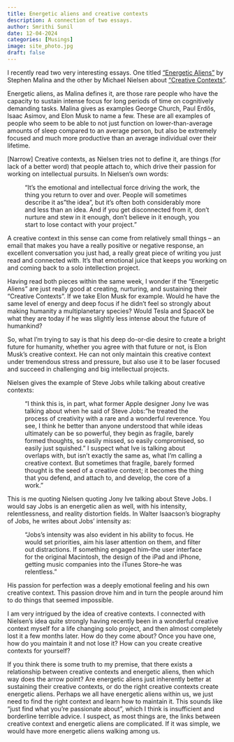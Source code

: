 ```yaml
---
title: Energetic aliens and creative contexts
description: A connection of two essays.
author: Smrithi Sunil
date: 12-04-2024
categories: [Musings]
image: site_photo.jpg
draft: false
---
```


I recently read two very interesting essays. One titled [“Energetic Aliens”](https://stephenmalina.com/post/2021-07-01-energetic-aliens-among-us/) by Stephen Malina and the other by Michael Nielsen about [“Creative Contexts”](https://michaelnotebook.com/creative_context/index.html#fnref1).

Energetic aliens, as Malina defines it, are those rare people who have the capacity to sustain intense focus for long periods of time on cognitively demanding tasks. Malina gives as examples George Church, Paul Erdős, Isaac Asimov, and Elon Musk to name a few. These are all examples of people who seem to be able to not just function on lower-than-average amounts of sleep compared to an average person, but also be extremely focused and much more productive than an average individual over their lifetime. 

[Narrow] Creative contexts, as Nielsen tries not to define it, are things (for lack of a better word) that people attach to, which drive their passion for working on intellectual pursuits. In Nielsen’s own words:

<div style="margin-left: 40px; margin-right: 40px;">
“It's the emotional and intellectual force driving the work, the thing you return to over and over. People will sometimes describe it as "the idea", but it's often both considerably more and less than an idea. And if you get disconnected from it, don't nurture and stew in it enough, don't believe in it enough, you start to lose contact with your project.”
</div>

A creative context in this sense can come from relatively small things – an email that makes you have a really positive or negative response, an excellent conversation you just had, a really great piece of writing you just read and connected with. It’s that emotional juice that keeps you working on and coming back to a solo intellection project. 

Having read both pieces within the same week, I wonder if the “Energetic Aliens” are just really good at creating, nurturing, and sustaining their “Creative Contexts”. If we take Elon Musk for example. Would he have the same level of energy and deep focus if he didn’t feel so strongly about making humanity a multiplanetary species? Would Tesla and SpaceX be what they are today if he was slightly less intense about the future of humankind? 

So, what I’m trying to say is that his deep do-or-die desire to create a bright future for humanity, whether you agree with that future or not, is Elon Musk’s creative context. He can not only maintain this creative context under tremendous stress and pressure, but also use it to be laser focused and succeed in challenging and big intellectual projects. 

Nielsen gives the example of Steve Jobs while talking about creative contexts:

<div style="margin-left: 40px; margin-right: 40px;">
“I think this is, in part, what former Apple designer Jony Ive was talking about when he said of Steve Jobs: "he treated the process of creativity with a rare and a wonderful reverence. You see, I think he better than anyone understood that while ideas ultimately can be so powerful, they begin as fragile, barely formed thoughts, so easily missed, so easily compromised, so easily just squished." I suspect what Ive is talking about overlaps with, but isn't exactly the same as, what I'm calling a creative context. But sometimes that fragile, barely formed thought is the seed of a creative context; it becomes the thing that you defend, and attach to, and develop, the core of a work.”
</div>

This is me quoting Nielsen quoting Jony Ive talking about Steve Jobs. I would say Jobs is an energetic alien as well, with his intensity, relentlessness, and reality distortion fields. In Walter Isaacson’s biography of Jobs, he writes about Jobs' intensity as: 

<div style="margin-left: 40px; margin-right: 40px;">
"Jobs's intensity was also evident in his ability to focus. He would set priorities, aim his laser attention on them, and filter out distractions. If something engaged him--the user interface for the original Macintosh, the design of the iPad and iPhone, getting music companies into the iTunes Store--he was relentless."
</div>

His passion for perfection was a deeply emotional feeling and his own creative context. This passion drove him and in turn the people around him to do things that seemed impossible. 

I am very intrigued by the idea of creative contexts. I connected with Nielsen’s idea quite strongly having recently been in a wonderful creative context myself for a life changing solo project, and then almost completely lost it a few months later. How do they come about? Once you have one, how do you maintain it and not lose it? How can you create creative contexts for yourself? 

If you think there is some truth to my premise, that there exists a relationship between creative contexts and energetic aliens, then which way does the arrow point? Are energetic aliens just inherently better at sustaining their creative contexts, or do the right creative contexts create energetic aliens. Perhaps we all have energetic aliens within us, we just need to find the right context and learn how to maintain it. This sounds like “just find what you’re passionate about”, which I think is insufficient and borderline terrible advice. I suspect, as most things are, the links between creative context and energetic aliens are complicated. If it was simple, we would have more energetic aliens walking among us. 

